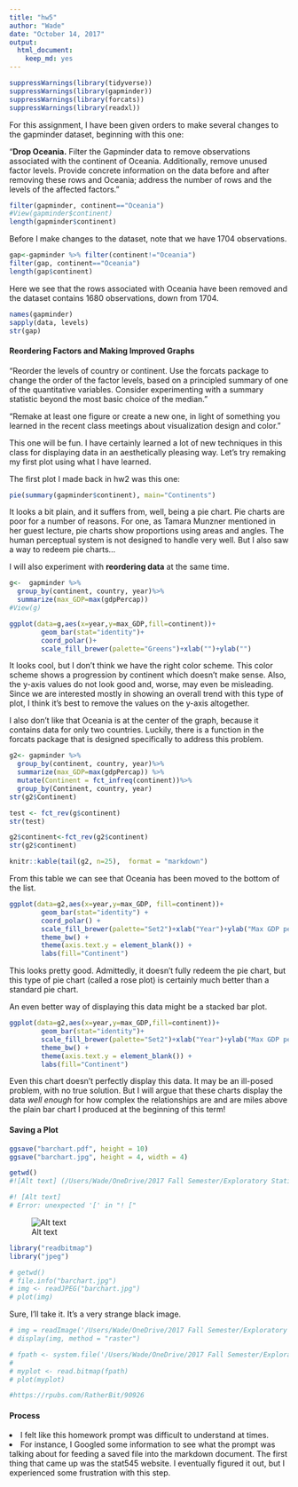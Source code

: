 ```yaml
---
title: "hw5"
author: "Wade"
date: "October 14, 2017"
output: 
  html_document: 
    keep_md: yes
---
```


```r
suppressWarnings(library(tidyverse))
suppressWarnings(library(gapminder))
suppressWarnings(library(forcats))
suppressWarnings(library(readxl))
```

For this assignment, I have been given orders to make several changes to the gapminder dataset, beginning with this one:

"<b>Drop Oceania.</b> Filter the Gapminder data to remove observations associated with the continent of Oceania. Additionally, remove unused factor levels. Provide concrete information on the data before and after removing these rows and Oceania; address the number of rows and the levels of the affected factors."

```r
filter(gapminder, continent=="Oceania")
#View(gapminder$continent)
length(gapminder$continent)
```

Before I make changes to the dataset, note that we have 1704 observations.

```r
gap<-gapminder %>% filter(continent!="Oceania")
filter(gap, continent=="Oceania")
length(gap$continent)
```

Here we see that the rows associated with Oceania have been removed and the dataset contains 1680 observations, down from 1704.

```r
names(gapminder)
sapply(data, levels)
str(gap)
```

<h4>Reordering Factors and Making Improved Graphs</h4>

"Reorder the levels of country or continent. Use the forcats package to change the order of the factor levels, based on a principled summary of one of the quantitative variables. Consider experimenting with a summary statistic beyond the most basic choice of the median."

"Remake at least one figure or create a new one, in light of something you learned in the recent class meetings about visualization design and color."

This one will be fun. I have certainly learned a lot of new techniques in this class for displaying data in an aesthetically pleasing way. Let's try remaking my first plot using what I have learned.

The first plot I made back in hw2 was this one:

```r
pie(summary(gapminder$continent), main="Continents")
```

It looks a bit plain, and it suffers from, well, being a pie chart. Pie charts are poor for a number of reasons. For one, as Tamara Munzner mentioned in her guest lecture, pie charts show proportions using areas and angles. The human perceptual system is not designed to handle very well. But I also saw a way to redeem pie charts...

I will also experiment with <b>reordering data</b> at the same time.

```r
g<-  gapminder %>% 
  group_by(continent, country, year)%>%
  summarize(max_GDP=max(gdpPercap))
#View(g)
```


```r
ggplot(data=g,aes(x=year,y=max_GDP,fill=continent))+
        geom_bar(stat="identity")+
        coord_polar()+
        scale_fill_brewer(palette="Greens")+xlab("")+ylab("")
```

It looks cool, but I don't think we have the right color scheme. This color scheme shows a progression by continent which doesn't make sense. Also, the y-axis values do not look good and, worse, may even be misleading. Since we are interested mostly in showing an overall trend with this type of plot, I think it's best to remove the values on the y-axis altogether.

I also don't like that Oceania is at the center of the graph, because it contains data for only two countries. Luckily, there is a function in the forcats package that is designed specifically to address this problem.

```r
g2<- gapminder %>% 
  group_by(continent, country, year)%>%
  summarize(max_GDP=max(gdpPercap)) %>%
  mutate(Continent = fct_infreq(continent))%>%
  group_by(Continent, country, year)
str(g2$Continent)

test <- fct_rev(g$continent)
str(test)

g2$continent<-fct_rev(g2$continent)
str(g2$continent)
```

```r
knitr::kable(tail(g2, n=25),  format = "markdown")
```

From this table we can see that Oceania has been moved to the bottom of the list.

```r
ggplot(data=g2,aes(x=year,y=max_GDP, fill=continent))+
        geom_bar(stat="identity") +
        coord_polar() +
        scale_fill_brewer(palette="Set2")+xlab("Year")+ylab("Max GDP per Capita") +
        theme_bw() +
        theme(axis.text.y = element_blank()) +
        labs(fill="Continent")
```

This looks pretty good. Admittedly, it doesn't fully redeem the pie chart, but this type of pie chart (called a rose plot) is certainly much better than a standard pie chart.

An even better way of displaying this data might be a stacked bar plot.

```r
ggplot(data=g2,aes(x=year,y=max_GDP,fill=continent))+
        geom_bar(stat="identity")+
        scale_fill_brewer(palette="Set2")+xlab("Year")+ylab("Max GDP per Capita") +
        theme_bw() +
        theme(axis.text.y = element_blank()) +
        labs(fill="Continent")
```

Even this chart doesn't perfectly display this data. It may be an ill-posed problem, with no true solution. But I will argue that these charts display the data <i>well enough</i> for how complex the relationships are and are miles above the plain bar chart I produced at the beginning of this term!

<h4>Saving a Plot</h4>

```r
ggsave("barchart.pdf", height = 10)
ggsave("barchart.jpg", height = 4, width = 4)
```


```r
getwd()
#![Alt text] (/Users/Wade/OneDrive/2017 Fall Semester/Exploratory Statistics/stat545-hw5-wade-wade/barchart.jpg) 

#! [Alt text]     
# Error: unexpected '[' in "! ["
```

![Alt text](/Users/Wade/OneDrive/2017 Fall Semester/Exploratory Statistics/stat545-hw5-wade-wade/barchart.jpg)


```r
library("readbitmap")
library("jpeg")
```

```r
# getwd()
# file.info("barchart.jpg")
# img <- readJPEG("barchart.jpg")
# plot(img) 
```

Sure, I'll take it. It's a very strange black image.

```r
# img = readImage('/Users/Wade/OneDrive/2017 Fall Semester/Exploratory Statistics/stat545-hw5-wade-wade/barchart.pdf')
# display(img, method = "raster")
```

```r
# fpath <- system.file('/Users/Wade/OneDrive/2017 Fall Semester/Exploratory Statistics/stat545-hw5-wade-wade/barchart.jpg',package='imager') 
# 
# myplot <- read.bitmap(fpath)
# plot(myplot)
```


```r
#https://rpubs.com/RatherBit/90926
```




<h4>Process</h4>
<li>I felt like this homework prompt was difficult to understand at times.</li>
<li>For instance, I Googled some information to see what the prompt was talking about for feeding a saved file into the markdown document. The first thing that came up was the stat545 website. I eventually figured it out, but I experienced some frustration with this step.</li>
















